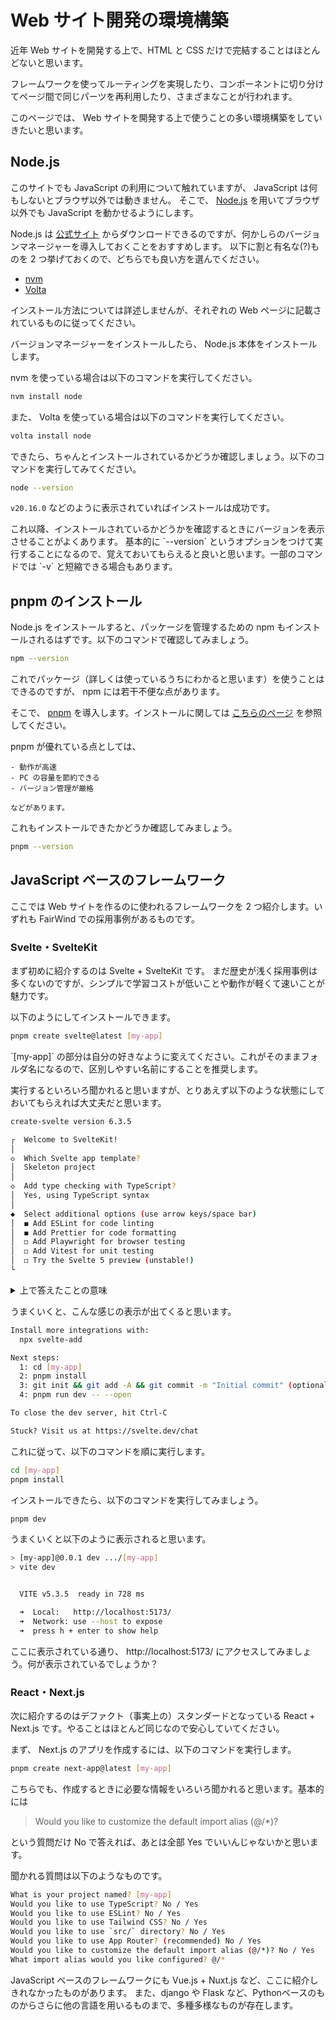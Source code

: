 
# Web サイト開発の環境構築

近年 Web サイトを開発する上で、HTML と CSS だけで完結することはほとんどないと思います。

フレームワークを使ってルーティングを実現したり、コンポーネントに切り分けてページ間で同じパーツを再利用したり、さまざまなことが行われます。

このページでは、 Web サイトを開発する上で使うことの多い環境構築をしていきたいと思います。

## Node.js

このサイトでも JavaScript の利用について触れていますが、 JavaScript は何もしないとブラウザ以外では動きません。
そこで、 [Node.js](https://nodejs.org/en) を用いてブラウザ以外でも JavaScript を動かせるようにします。

Node.js は [公式サイト](https://nodejs.org/en) からダウンロードできるのですが、何かしらのバージョンマネージャーを導入しておくことをおすすめします。
以下に割と有名な(?)ものを 2 つ挙げておくので、どちらでも良い方を選んでください。

-   [nvm](https://github.com/nvm-sh/nvm)
-   [Volta](https://volta.sh)

<Callout type="info">
    インストール方法については詳述しませんが、それぞれの Web
    ページに記載されているものに従ってください。
</Callout>

バージョンマネージャーをインストールしたら、 Node.js 本体をインストールします。

nvm を使っている場合は以下のコマンドを実行してください。

```sh
nvm install node
```

また、 Volta を使っている場合は以下のコマンドを実行してください。

```sh
volta install node
```

できたら、ちゃんとインストールされているかどうか確認しましょう。以下のコマンドを実行してみてください。

```sh
node --version
```

`v20.16.0` などのように表示されていればインストールは成功です。

<Callout>
    これ以降、インストールされているかどうかを確認するときにバージョンを表示させることがよくあります。
    基本的に `--version`
    というオプションをつけて実行することになるので、覚えておいてもらえると良いと思います。一部のコマンドでは
    `-v` と短縮できる場合もあります。
</Callout>

## pnpm のインストール

Node.js をインストールすると、パッケージを管理するための npm もインストールされるはずです。以下のコマンドで確認してみましょう。

```sh
npm --version
```

これでパッケージ（詳しくは使っているうちにわかると思います）を使うことはできるのですが、 npm には若干不便な点があります。

そこで、 [pnpm](https://pnpm.io/ja/) を導入します。インストールに関しては [こちらのページ](https://pnpm.io/ja/installation) を参照してください。

<Callout type="info">
    pnpm が優れている点としては、

    - 動作が高速
    - PC の容量を節約できる
    - バージョン管理が厳格

    などがあります。

</Callout>

これもインストールできたかどうか確認してみましょう。

```sh
pnpm --version
```

## JavaScript ベースのフレームワーク

ここでは Web サイトを作るのに使われるフレームワークを 2 つ紹介します。いずれも FairWind での採用事例があるものです。

### Svelte・SvelteKit

まず初めに紹介するのは Svelte + SvelteKit です。
まだ歴史が浅く採用事例は多くないのですが、シンプルで学習コストが低いことや動作が軽くて速いことが魅力です。

以下のようにしてインストールできます。

```sh
pnpm create svelte@latest [my-app]
```

<Callout type="warning">
    `[my-app]`
    の部分は自分の好きなように変えてください。これがそのままフォルダ名になるので、区別しやすい名前にすることを推奨します。
</Callout>

実行するといろいろ聞かれると思いますが、とりあえず以下のような状態にしておいてもらえれば大丈夫だと思います。

```sh
create-svelte version 6.3.5

┌  Welcome to SvelteKit!
│
◇  Which Svelte app template?
│  Skeleton project
│
◇  Add type checking with TypeScript?
│  Yes, using TypeScript syntax
│
◆  Select additional options (use arrow keys/space bar)
│  ◼ Add ESLint for code linting
│  ◼ Add Prettier for code formatting
│  ◻ Add Playwright for browser testing
│  ◻ Add Vitest for unit testing
│  ◻ Try the Svelte 5 preview (unstable!)
└
```

<details>
    <summary>上で答えたことの意味</summary>

    上で答えたことの意味はだいたい以下のような感じです。

    - Which Svelte app template?
        - 一番最初にどんな感じのテンプレートで表示させたいですか？って聞いています。
        - Skeleton project にしておくとほぼまっさらな状態で表示されるのでそこからいろいろカスタマイズできます。
    - Add type checking with TypeScript?
        - JavaScript の変数の「型」をチェックしますか？って聞いています。
        - TypeScript syntax を用いて型をつけることができるようにしておくと良いと思います。

    ```ts filename="TypeScript の例"
        const sum = (a: number[]) => {
            let s: number = 0;
            for (const item of a) {
                s += item;
            }
            return s;
        };
    ```

    - Select additional options
        - 導入したら便利なものを最初から導入しておきましょうか？という感じの質問です。
        - コード品質を保つために ESLint と Prettier を入れておくと良いと思います。

</details>

うまくいくと、こんな感じの表示が出てくると思います。

```sh
Install more integrations with:
  npx svelte-add

Next steps:
  1: cd [my-app]
  2: pnpm install
  3: git init && git add -A && git commit -m "Initial commit" (optional)
  4: pnpm run dev -- --open

To close the dev server, hit Ctrl-C

Stuck? Visit us at https://svelte.dev/chat
```

これに従って、以下のコマンドを順に実行します。

```sh
cd [my-app]
pnpm install
```

インストールできたら、以下のコマンドを実行してみましょう。

```sh
pnpm dev
```

うまくいくと以下のように表示されると思います。

```sh
> [my-app]@0.0.1 dev .../[my-app]
> vite dev


  VITE v5.3.5  ready in 728 ms

  ➜  Local:   http://localhost:5173/
  ➜  Network: use --host to expose
  ➜  press h + enter to show help
```

ここに表示されている通り、 http://localhost:5173/ にアクセスしてみましょう。何が表示されているでしょうか？

### React・Next.js

次に紹介するのはデファクト（事実上の）スタンダードとなっている React + Next.js です。やることはほとんど同じなので安心していてください。

まず、 Next.js のアプリを作成するには、以下のコマンドを実行します。

```sh
pnpm create next-app@latest [my-app]
```

こちらでも、作成するときに必要な情報をいろいろ聞かれると思います。基本的には

> Would you like to customize the default import alias (@/\*)?

という質問だけ No で答えれば、あとは全部 Yes でいいんじゃないかと思います。

聞かれる質問は以下のようなものです。

```sh
What is your project named? [my-app]
Would you like to use TypeScript? No / Yes
Would you like to use ESLint? No / Yes
Would you like to use Tailwind CSS? No / Yes
Would you like to use `src/` directory? No / Yes
Would you like to use App Router? (recommended) No / Yes
Would you like to customize the default import alias (@/*)? No / Yes
What import alias would you like configured? @/*
```

<Callout type="info">
    JavaScript ベースのフレームワークにも Vue.js + Nuxt.js
    など、ここに紹介しきれなかったものがあります。 また、django や Flask
    など、Pythonベースのものからさらに他の言語を用いるものまで、多種多様なものが存在します。
</Callout>
